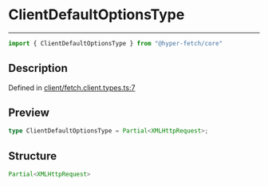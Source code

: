 

# ClientDefaultOptionsType

<div class="api-docs__separator" data-reactroot="">

---

</div><div class="api-docs__import" data-reactroot="">

```ts
import { ClientDefaultOptionsType } from "@hyper-fetch/core"
```

</div><div class="api-docs__section">

## Description

</div><div class="api-docs__description"><span class="api-docs__do-not-parse">



</span></div><p class="api-docs__definition">

Defined in [client/fetch.client.types.ts:7](https://github.com/BetterTyped/hyper-fetch/blob/993719ed/packages/core/src/client/fetch.client.types.ts#L7)

</p><div class="api-docs__section">

## Preview

</div><div class="api-docs__preview type single">

```ts
type ClientDefaultOptionsType = Partial<XMLHttpRequest>;
```

</div><div class="api-docs__section">

## Structure

</div><div class="api-docs__returns">

```ts
Partial<XMLHttpRequest>
```

</div>